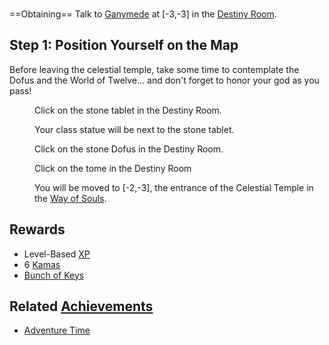 {{Questbox
 |starting=Talk to [[Ganymede]] at [-3,-3]
 |level=2
 |prerequisites=[[The Watchful Eyes of the Gods]]
 |recommended=2
 |rewards= Level-Based [[XP]], 6 [[Kama]]s, [[Bunch of Keys]]
 |items=None
 |sequel=None
 |repeatable=No
}}
<br style="clear:both" />
==Obtaining==
Talk to [[Ganymede]] at [-3,-3] in the [[Destiny Room]].
{{dialog|text=Those who want to fulfil their destiny must know who they really are. You must ask yourself three questions. Who are you? What do you want? Where will you go? You will find the answers in this room.
; Search for answers.
}}

==Step 1: Position Yourself on the Map==
; Before leaving the celestial temple, take some time to contemplate the Dofus and the World of Twelve... and don't forget to honor your god as you pass!
{{queststep|Find out more about your identity.}}
: Click on the stone tablet in the Destiny Room.
{{dialog|text=You are a desciple of the god [God Name].
}}
: Your class statue will be next to the stone tablet.
{{queststep|Find out more about your objective.}}
: Click on the stone Dofus in the Destiny Room.
{{dialog|text=Your objective: find the 6 Primordial Dofus.
}}
{{queststep|Find out more about your destination.}}
: Click on the tome in the Destiny Room
{{dialog|text=Your destination: the lands of Incarnam, and then the World of Twelve!
}}
{{queststep|Talk to Ganymede again.}}
{{dialog|text=Your training is complete. It's time for you to leave... When you exit the temple, you'll be in the land of Incarnam. Explore its every nook and cranny; talk to the inhabitants. Your first adventures await! When the time is right, you'll go through a magical portal to the world of Twelve.
; Thank Ganymede for his help.
Before you go, I have one final gift for you. Take this magic bunch of keys, it will open dungeon doors for you. These dark places are home to incredible creatures, and maybe the Dofus, who can say?
; Take the Bunch of Keys.
Good luck [Character Name]! May the gods watch over you and your destiny be fulfilled!
; Leave the Celestial Temple.
}}
: You will be moved to [-2,-3], the entrance of the Celestial Temple in the [[Way of Souls]].

==Rewards==
* Level-Based [[XP]]
* 6 [[Kama]]s
* [[Bunch of Keys]]

==Related [[Achievement]]s==
* [[Adventure Time]]
